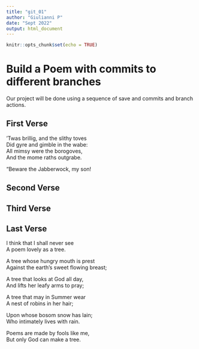 ```yaml
---
title: "git_01"
author: "Giulianni P"
date: "Sept 2022"
output: html_document
---
```


```r
knitr::opts_chunk$set(echo = TRUE)
```
# Build a Poem with commits to different branches
Our project will be done using a sequence of save and commits and branch actions.
<!-- Do not modify or change any text in "!--" bracketed areas such as this --- these are instructions to
you, if you change any of this the git program will notice it and compromise your git merging strategy !-->

## First Verse 
<!--Put the first five lines of a poem by Lewis Carrol in this section!--> 

’Twas brillig, and the slithy toves  
      Did gyre and gimble in the wabe:  
All mimsy were the borogoves,  
      And the mome raths outgrabe.
  
“Beware the Jabberwock, my son!   


## Second Verse  
<!--Put the first five lines of a poem by Robert Frost here!-->

## Third Verse
<!--Put the first two verses of The Walrus and the Carpenter here!-->

## Last Verse
<!--Put a short poem of your choice 8-20 lines,here!-->
I think that I shall never see  
A poem lovely as a tree.  
  
A tree whose hungry mouth is prest  
Against the earth’s sweet flowing breast;  
  
A tree that looks at God all day,  
And lifts her leafy arms to pray;  
  
A tree that may in Summer wear  
A nest of robins in her hair;  
  
Upon whose bosom snow has lain;  
Who intimately lives with rain.  
  
Poems are made by fools like me,  
But only God can make a tree.  